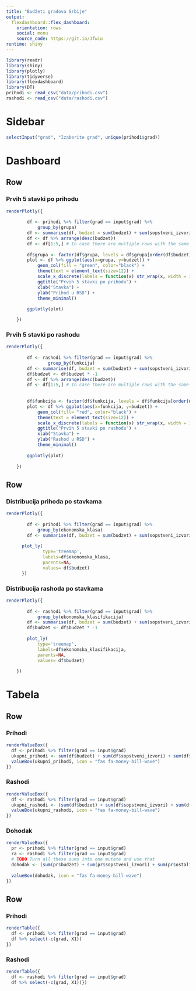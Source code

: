 ```yaml
---
title: "Budžeti gradova Srbije"
output: 
  flexdashboard::flex_dashboard:
    orientation: rows
    social: menu
    source_code: https://git.io/Jfwiu
runtime: shiny
---
```


```r
library(readr)
library(shiny)
library(plotly)
library(tidyverse)
library(flexdashboard)
library(DT)
prihodi <- read_csv("data/prihodi.csv")
rashodi <- read_csv("data/rashodi.csv")
```

Sidebar {.sidebar}
======================================================================
```r
selectInput("grad", "Izaberite grad", unique(prihodi$grad))
```

Dashboard
======================================================================



Row 
-----------------------------------------------------------------------
### Prvih 5 stavki po prihodu {data-padding=10}
```r
renderPlotly({
        
        df <- prihodi %>% filter(grad == input$grad) %>%
            group_by(grupa)
        df <- summarise(df, budzet = sum(budzet) + sum(sopstveni_izvori) + sum(ostali_izvori))
        df <- df %>% arrange(desc(budzet))
        df <- df[1:5,] # In case there are multiple rows with the same budget
        
        df$grupa <- factor(df$grupa, levels = df$grupa[order(df$budzet)])
        plot <- df %>% ggplot(aes(x=grupa, y=budzet)) +
            geom_col(fill = "green", color="black") +
            theme(text = element_text(size=12)) +
            scale_x_discrete(labels = function(x) str_wrap(x, width = 15)) +
            ggtitle("Prvih 5 stavki po prihodu") +
            xlab("Stavka") +
            ylab("Prihod u RSD") +
            theme_minimal()
        
        ggplotly(plot)

    })
```

### Prvih 5 stavki po rashodu {data-padding=10}
```r
renderPlotly({
        
        df <- rashodi %>% filter(grad == input$grad) %>%
                group_by(funkcija)
        df <- summarise(df, budzet = sum(budzet) + sum(sopstveni_izvori) + sum(ostali_izvori))
        df$budzet <- df$budzet * -1
        df <- df %>% arrange(desc(budzet))
        df <- df[1:5,] # In case there are multiple rows with the same budget
        
        
        df$funkcija <- factor(df$funkcija, levels = df$funkcija[order(df$budzet)])
        plot <- df %>% ggplot(aes(x=funkcija, y=budzet)) +
            geom_col(fill= "red", color="black") +
            theme(text = element_text(size=12)) +
            scale_x_discrete(labels = function(x) str_wrap(x, width = 15)) +
            ggtitle("Prvih 5 stavki po rashodu") +
            xlab("Stavka") +
            ylab("Rashod u RSD") +
            theme_minimal()
        
        ggplotly(plot)
        
    })
```

Row
-----------------------------------------------------------------------

### Distribucija prihoda po stavkama {data-padding=10}
```r
renderPlotly({
        
        df <- prihodi %>% filter(grad == input$grad) %>%
            group_by(ekonomska_klasa)
        df <- summarise(df, budzet = sum(budzet) + sum(sopstveni_izvori) + sum(ostali_izvori))
        
      plot_ly(
              type='treemap',
              labels=df$ekonomska_klasa,
              parents=NA,
              values= df$budzet)
      })
```

### Distribucija rashoda po stavkama {data-padding=10}
```r
renderPlotly({
        
        df <- rashodi %>% filter(grad == input$grad) %>%
            group_by(ekonomska_klasifikacija)
        df <- summarise(df, budzet = sum(budzet) + sum(sopstveni_izvori) + sum(ostali_izvori), parent = unique(programska_klasifikacija)[1])
        df$budzet <- df$budzet * -1
        
        plot_ly(
            type='treemap',
            labels=df$ekonomska_klasifikacija,
            parents=NA,
            values= df$budzet)
        
    })
```

Tabela
======================================================================
Row
-----------------------------------------------------------------------
### Prihodi {.value-box}

```r

renderValueBox({
  df <- prihodi %>% filter(grad == input$grad)
  ukupni_prihodi <- sum(df$budzet) + sum(df$sopstveni_izvori) + sum(df$ostali_izvori)
  valueBox(ukupni_prihodi, icon = "fas fa-money-bill-wave")
})
```

### Rashodi {.value-box}

```r

renderValueBox({
  df <- rashodi %>% filter(grad == input$grad)
  ukupni_rashodi <- (sum(df$budzet) + sum(df$sopstveni_izvori) + sum(df$ostali_izvori)) * -1
  valueBox(ukupni_rashodi, icon = "fas fa-money-bill-wave")
})
```


### Dohodak {.value-box}

```r
renderValueBox({
  pr <- prihodi %>% filter(grad == input$grad)
  ra <- rashodi %>% filter(grad == input$grad)
  # TODO Turn all these sums into one mutate and use that
  dohodak <- (sum(pr$budzet) + sum(pr$sopstveni_izvori) + sum(pr$ostali_izvori)) + (sum(ra$budzet) + sum(ra$sopstveni_izvori) + sum(ra$ostali_izvori))
  
  valueBox(dohodak, icon = "fas fa-money-bill-wave")
})
```

Row {.tabset}
-----------------------------------------------------------------------

### Prihodi
```r
renderTable({
  df <- prihodi %>% filter(grad == input$grad)
  df %>% select(-c(grad, X1))
})
```

### Rashodi
```r
renderTable({
  df <- rashodi %>% filter(grad == input$grad)
  df %>% select(-c(grad, X1))})
```
